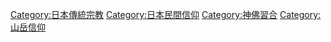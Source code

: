 {{Catmore}}

[[Category:日本傳統宗教|Category:日本傳統宗教]]
[[Category:日本民間信仰|Category:日本民間信仰]]
[[Category:神佛習合|Category:神佛習合]]
[[Category:山岳信仰|Category:山岳信仰]]
